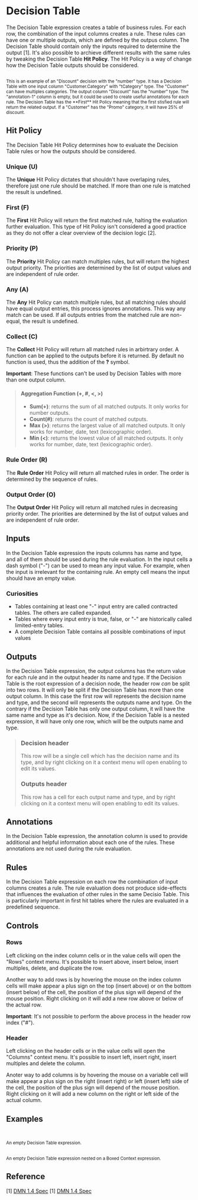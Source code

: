 
<Meta title="MDX/Decision Table" of={DecisionTable} />

# Decision Table

The Decision Table expression creates a table of business rules. For each row, the
combination of the input columns creates a rule. These rules can have one or multiple
outputs, which are defined by the outpus column. The Decision Table should contain only
the inputs required to determine the output [1]. It's also possible to archieve
different results with the same rules by tweaking the Decision Table **Hit Policy**.
The Hit Policy is a way of change how the Decision Table outputs should be considered.

<div style={{ display: "flex", flexDirection: "row" }}>
  <Story of={DecisionTable.Discount} />
  <small>
    <br />
    This is an example of an "Discount" decision with the "number" type. It has a Decision Table with one input column "Customer.Category"
    with "tCategory" type. The "Customer" can have multiples categories. The output column "Discount" has the "number" type.
    The "annotation-1" column is empty, but it could be used to create useful annotations for each rule. The Decision Table
    has the **First** Hit Policy meaning that the first stisfied rule will return the related output. If a "Customer" has
    the "Promo" category, it will have 25% of discount.
  </small>
</div>

## Hit Policy

The Decision Table Hit Policy determines how to evaluate the Decision Table rules or
how the outputs should be considered.

### Unique (U)

The **Unique** Hit Policy dictates that shouldn't have overlaping rules, therefore
just one rule should be matched. If more than one rule is matched the result is
undefined.

### First (F)

The **First** Hit Policy will return the first matched rule, halting the evaluation
further evaluation. This type of Hit Policy isn't considered a good practice as they
do not offer a clear overview of the decision logic [2].

### Priority (P)

The **Priority** Hit Policy can match multiples rules, but will return the highest
output priority. The priorities are determined by the list of output values and are
independent of rule order.

### Any (A)

The **Any** Hit Policy can match multiple rules, but all matching rules should have
equal output entries, this process ignores annotations. This way any match can be
used. If all outputs entries from the matched rule are non-equal, the result is undefined.

### Collect (C)

The **Collect** Hit Policy will return all matched rules in arbirtrary order. A
function can be applied to the outputs before it is returned. By default no function
is used, thus the addition of the **?** symbol.

**Important**: These functions can't be used by Decision Tables with more
than one output column.

> #### Aggregation Function (+, #, \<, >)
>
> - **Sum(+)**: returns the sum of all matched outputs. It only works for number outputs.
> - **Count(#)**: returns the count of matched outputs.
> - **Max (>)**: returns the largest value of all matched outputs. It only works for number,
>   date, text (lexicographic order).
> - **Min (\<)**: returns the lowest value of all matched outputs. It only works for number,
>   date, text (lexicographic order).

### Rule Order (R)

The **Rule Order** Hit Policy will return all matched rules in order. The order is
determined by the sequence of rules.

### Output Order (O)

The **Output Order** Hit Policy will return all matched rules in decreasing
priority order. The priorities are determined by the list of output values and are
independent of rule order.

## Inputs

In the Decision Table expression the inputs columns has name and type, and all of them
should be used during the rule evaluation. In the input cells a dash symbol ("-") can
be used to mean any input value. For example, when the input is irrelevant for the
containing rule. An empty cell means the input should have an empty value.

### Curiosities

- Tables containing at least one "-" input entry are called contracted tables. The others are called expanded.
- Tables where every input entry is true, false, or "-" are historically called limited-entry tables.
- A complete Decision Table contains all possible combinations of input values

## Outputs

In the Decision Table expression, the output columns has the return value for each rule
and in the output header its name and type.
If the Decision Table is the root expression of a decision node, the header row
_can_ be split into two rows. It will only be split if the Decision Table has more
than one output column. In this case the first row will represents the decision name
and type, and the second will represents the outputs name and type. On the contrary
if the Decision Table has only one output column, it will have the same name and type
as it's decision. Now, if the Decision Table is a nested expression, it will have
only one row, which will be the outputs name and type.

> ### Decision header
>
> This row will be a single cell which has the decision name and its type,
> and by right clicking on it a context menu will open enabling to edit its values.
>
> ### Outputs header
>
> This row has a cell for each output name and type, and by right clicking on
> it a context menu will open enabling to edit its values.

## Annotations

In the Decision Table expression, the annotation column is used to provide additional
and helpful information about each one of the rules. These annotations are not used
during the rule evaluation.

## Rules

In the Decision Table expression on each row the combination of input columns creates
a rule. The rule evaluation does not produce side-effects that influences the evaluation
of other rules in the same Decisio Table. This is particularly important in first
hit tables where the rules are evaluated in a predefined sequence.

## Controls

### Rows

Left clicking on the index column cells or in the value cells will open the "Rows" context menu.
It's possible to insert above, insert below, insert multiples, delete, and duplicate the row.

Another way to add rows is by hovering the mouse on the index column cells will make appear a plus sign on the top (insert above)
or on the bottom (insert below) of the cell, the position of the plus sign will depend of the mouse position.
Right clicking on it will add a new row above or below of the actual row.

**Important**: It's not possible to perform the above process in the header row index ("#").

### Header

Left clicking on the header cells or in the value cells will open the "Columns" context menu.
It's possible to insert left, insert right, insert multiples and delete the column.

Anoter way to add columns is by hovering the mouse on a variable cell will make appear a plus sign on the right (insert right)
or left (insert left) side of the cell, the position of the plus sign will depend of the mouse position.
Right clicking on it will add a new column on the right or left side of the actual column.

## Examples

<div style={{ display: "flex", flexDirection: "column" }}>
  <div style={{ display: "flex", flexDirection: "row" }}>
    <Story of={DecisionTable.Base} />
    <small>
      <br />
      <br />
      An empty Decision Table expression.
    </small>
  </div>

  <div style={{ display: "flex", flexDirection: "row" }}>
    <Story of={DecisionTable.Nested} />
    <small>
      <br />
      <br />
      An empty Decision Table expression nested on a Boxed Context expression.
    </small>
  </div>
</div>

## Reference

[1] [DMN 1.4 Spec](https://www.omg.org/spec/DMN/1.4/Beta1/PDF#page=77)
[1] [DMN 1.4 Spec](https://www.omg.org/spec/DMN/1.4/Beta1/PDF#page=88)
